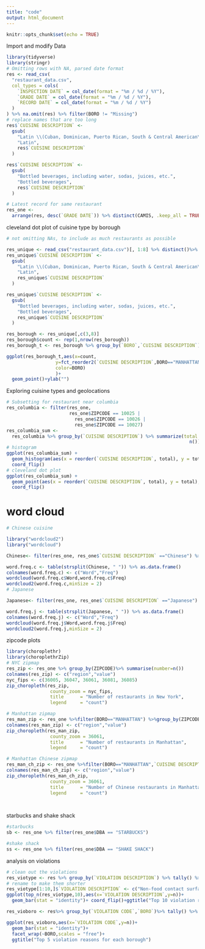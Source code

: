 ```yaml
---
title: "code"
output: html_document
---
```


```r
knitr::opts_chunk$set(echo = TRUE)
```

Import and modify Data

```r
library(tidyverse)
library(stringr)
# Omitting rows with NA, parsed date format
res <- read_csv(
  "restaurant_data.csv",
  col_types = cols(
    `INSPECTION DATE` = col_date(format = "%m / %d / %Y"),
    `GRADE DATE` = col_date(format = "%m / %d / %Y"),
    `RECORD DATE` = col_date(format = "%m / %d / %Y")
  )
) %>% na.omit(res) %>% filter(BORO != "Missing")
# replace names that are too long
res$`CUISINE DESCRIPTION` <-
  gsub(
    "Latin \\(Cuban, Dominican, Puerto Rican, South & Central American\\)",
    "Latin",
    res$`CUISINE DESCRIPTION`
  )

res$`CUISINE DESCRIPTION` <-
  gsub(
    "Bottled beverages, including water, sodas, juices, etc.",
    "Bottled beverages",
    res$`CUISINE DESCRIPTION`
  )

# Latest record for same restaurant
res_one <-
  arrange(res, desc(`GRADE DATE`)) %>% distinct(CAMIS, .keep_all = TRUE)
```

cleveland dot plot of cuisine type by borough

```r
# not omitting NAs, to include as much restaurants as possible

res_unique <- read_csv("restaurant_data.csv")[, 1:8] %>% distinct()%>% filter(BORO != "Missing")
res_unique$`CUISINE DESCRIPTION` <-
  gsub(
    "Latin \\(Cuban, Dominican, Puerto Rican, South & Central American\\)",
    "Latin",
    res_unique$`CUISINE DESCRIPTION`
  )

res_unique$`CUISINE DESCRIPTION` <-
  gsub(
    "Bottled beverages, including water, sodas, juices, etc.",
    "Bottled beverages",
    res_unique$`CUISINE DESCRIPTION`
  )

res_borough <- res_unique[,c(3,8)] 
res_borough$count <- rep(1,nrow(res_borough))
res_borough_t <- res_borough %>% group_by(`BORO`,`CUISINE DESCRIPTION`) %>% mutate(count=n()) %>% distinct()

ggplot(res_borough_t,aes(x=count,
                  y=fct_reorder2(`CUISINE DESCRIPTION`,BORO=="MANHATTAN",-count),
                  color=BORO)
                  )+  
  geom_point()+ylab("")
```

Exploring cuisine types and geolocations

```r
# Subsetting for restaurant near columbia
res_columbia <- filter(res_one,
                       res_one$ZIPCODE == 10025 |
                         res_one$ZIPCODE == 10026 |
                         res_one$ZIPCODE == 10027)
res_columbia_sum <-
  res_columbia %>% group_by(`CUISINE DESCRIPTION`) %>% summarize(total =
                                                                   n()) %>% arrange(desc(total))
# histogram
ggplot(res_columbia_sum) +
  geom_histogram(aes(x = reorder(`CUISINE DESCRIPTION`, total), y = total), stat = "identity") +
  coord_flip()
# cleveland dot plot
ggplot(res_columbia_sum) +
  geom_point(aes(x = reorder(`CUISINE DESCRIPTION`, total), y = total), stat = "identity") +
  coord_flip()
```
# word cloud
```r
# Chinese cuisine

library("wordcloud2")
library("wordcloud")

Chinese<- filter(res_one, res_one$`CUISINE DESCRIPTION` =="Chinese") %>% distinct(DBA) %>% toString() %>% str_remove_all(",") %>% str_remove_all("\"") %>% str_remove_all("\n")%>% str_remove_all("/")

word.freq.c <- table(strsplit(Chinese, " ")) %>% as.data.frame()
colnames(word.freq.c) <- c("Word","Freq")
wordcloud(word.freq.c$Word,word.freq.c$Freq)
wordcloud2(word.freq.c,minSize = 2)
# Japanese

Japanese<- filter(res_one, res_one$`CUISINE DESCRIPTION` =="Japanese") %>% distinct(DBA) %>% toString() %>% str_remove_all(",") %>% str_remove_all("\"") %>% str_remove_all("\n")%>% str_remove_all("/")

word.freq.j <- table(strsplit(Japanese, " ")) %>% as.data.frame()
colnames(word.freq.j) <- c("Word","Freq")
wordcloud(word.freq.j$Word,word.freq.j$Freq)
wordcloud2(word.freq.j,minSize = 2)
```
zipcode plots
```r
library(choroplethr)
library(choroplethrZip)
# NYC zipmap
res_zip <- res_one %>% group_by(ZIPCODE)%>% summarise(number=n())
colnames(res_zip) <- c("region","value")
nyc_fips <- c(36005, 36047, 36061, 36081, 36085)
zip_choropleth(res_zip,
                county_zoom = nyc_fips,
                title      = "Number of restaurants in New York",
                legend     = "count")

# Manhattan zipmap
res_man_zip <- res_one %>%filter(BORO=="MANHATTAN") %>%group_by(ZIPCODE)%>% summarise(number=n())
colnames(res_man_zip) <- c("region","value")
zip_choropleth(res_man_zip,
                county_zoom = 36061,
                title      = "Number of restaurants in Manhattan",
                legend     = "count")

# Manhattan Chinese zipmap
res_man_ch_zip <- res_one %>%filter(BORO=="MANHATTAN",`CUISINE DESCRIPTION`=="Chinese") %>%group_by(ZIPCODE)%>% summarise(number=n())
colnames(res_man_ch_zip) <- c("region","value")
zip_choropleth(res_man_ch_zip,
                county_zoom = 36061,
                title      = "Number of Chinese restaurants in Manhattan",
                legend     = "count")

               
```

starbucks and shake shack

```r
#starbucks
sb <- res_one %>% filter(res_one$DBA == "STARBUCKS")

#shake shack
ss <- res_one %>% filter(res_one$DBA == "SHAKE SHACK")

```

analysis on violations

```r
# clean out the violations
res_viotype <- res %>% group_by(`VIOLATION DESCRIPTION`) %>% tally() %>% arrange(desc(n))
# rename to make them shorter
res_viotype[1:10,]$`VIOLATION DESCRIPTION` <- c("Non-food contact surface improperly constructed","Facility not vermin proof","Food contact surface not properly washed, rinsed and sanitized","Food not protected from potential source of contamination","Plumbing not properly installed or maintained","Evidence of mice or live mice present","Cold food item held above 41ºF","Hot food item not held at or above 140ºF","Filth flies or food/refuse/sewage-associated flies present","Food contact surface not properly maintained")
ggplot(top_n(res_viotype,10),aes(x=`VIOLATION DESCRIPTION`,y=n))+
  geom_bar(stat = "identity")+ coord_flip()+ggtitle("Top 10 violation reasons")

res_vioboro <- res%>% group_by(`VIOLATION CODE`,`BORO`)%>% tally() %>% arrange(desc(n)) %>% group_by(BORO) %>% top_n(5)

ggplot(res_vioboro,aes(x=`VIOLATION CODE`,y=n))+
  geom_bar(stat = "identity")+ 
  facet_wrap(~BORO,scales = "free")+
  ggtitle("Top 5 violation reasons for each borough")



```

